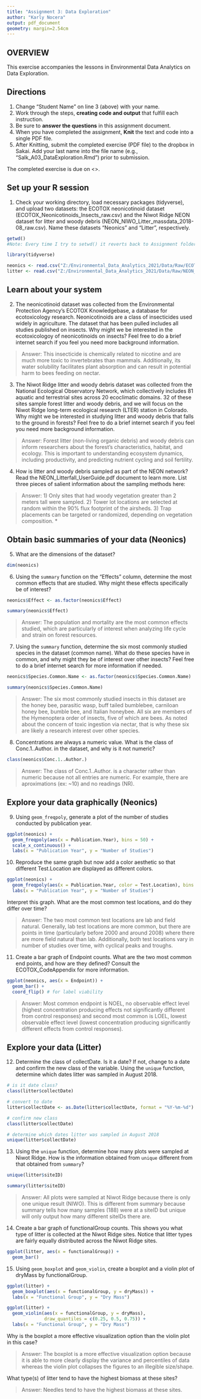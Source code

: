 ```yaml
---
title: "Assignment 3: Data Exploration"
author: "Karly Nocera"
output: pdf_document
geometry: margin=2.54cm
---
```


## OVERVIEW

This exercise accompanies the lessons in Environmental Data Analytics on Data Exploration. 

## Directions
1. Change "Student Name" on line 3 (above) with your name.
2. Work through the steps, **creating code and output** that fulfill each instruction.
3. Be sure to **answer the questions** in this assignment document.
4. When you have completed the assignment, **Knit** the text and code into a single PDF file.
5. After Knitting, submit the completed exercise (PDF file) to the dropbox in Sakai. Add your last name into the file name (e.g., "Salk_A03_DataExploration.Rmd") prior to submission.

The completed exercise is due on <>.

## Set up your R session

1. Check your working directory, load necessary packages (tidyverse), and upload two datasets: the ECOTOX neonicotinoid dataset (ECOTOX_Neonicotinoids_Insects_raw.csv) and the Niwot Ridge NEON dataset for litter and woody debris (NEON_NIWO_Litter_massdata_2018-08_raw.csv). Name these datasets "Neonics" and "Litter", respectively. 
```r

getwd() 
#Note: Every time I try to setwd() it reverts back to Assignment folder so had to use absolute path for files.

library(tidyverse)

neonics <- read.csv("Z:/Environmental_Data_Analytics_2021/Data/Raw/ECOTOX_Neonicotinoids_Insects_raw.csv")
litter <- read.csv("Z:/Environmental_Data_Analytics_2021/Data/Raw/NEON_NIWO_Litter_massdata_2018-08_raw.csv")

```

## Learn about your system

2. The neonicotinoid dataset was collected from the Environmental Protection Agency's ECOTOX Knowledgebase, a database for ecotoxicology research. Neonicotinoids are a class of insecticides used widely in agriculture. The dataset that has been pulled includes all studies published on insects. Why might we be interested in the ecotoxicologoy of neonicotinoids on insects? Feel free to do a brief internet search if you feel you need more background information. 

> Answer: This insecticide is chemically related to nicotine and are much more toxic to invertebrates than mammals. Additionally, its water solubility facilitates plant absorption and can result in potential harm to bees feeding on nectar.

3. The Niwot Ridge litter and woody debris dataset was collected from the National Ecological Observatory Network, which collectively includes 81 aquatic and terrestrial sites across 20 ecoclimatic domains. 32 of these sites sample forest litter and woody debris, and we will focus on the Niwot Ridge long-term ecological research (LTER) station in Colorado. Why might we be interested in studying litter and woody debris that falls to the ground in forests? Feel free to do a brief internet search if you feel you need more background information. 

> Answer: Forest litter (non-living organic debris) and woody debris can inform researchers about the forest's characteristics, habitat, and ecology. This is important to understanding ecosystem dynamics, including productivity, and predicting nutrient cycling and soil fertility.

4. How is litter and woody debris sampled as part of the NEON network? Read the NEON_Litterfall_UserGuide.pdf document to learn more. List three pieces of salient information about the sampling methods here: 

> Answer: 
1) Only sites that had woody vegetation greater than 2 meters tall were sampled. 
2) Tower lot locations are selected at random within the 90% flux footprint of the airsheds.
3) Trap placements can be targeted or randomized, depending on vegetation composition.
*
*
*



## Obtain basic summaries of your data (Neonics)

5. What are the dimensions of the dataset?

```r
dim(neonics)
```

6. Using the `summary` function on the "Effects" column, determine the most common effects that are studied. Why might these effects specifically be of interest?
```r
neonics$Effect <- as.factor(neonics$Effect)

summary(neonics$Effect)
```

> Answer: The population and mortality are the most common effects studied, which are particularly of interest when analyzing life cycle and strain on forest resources. 

7. Using the `summary` function, determine the six most commonly studied species in the dataset (common name). What do these species have in common, and why might they be of interest over other insects? Feel free to do a brief internet search for more information if needed.

```r
neonics$Species.Common.Name <- as.factor(neonics$Species.Common.Name)

summary(neonics$Species.Common.Name)
```

> Answer: The six most commonly studied insects in this dataset are the honey bee, parasitic wasp, buff tailed bumblebee, carniloan honey bee, bumble bee, and Italian honeybee. All six are members of the Hymenoptera order of insects, five of which are bees. As noted about the concern of toxic ingestion via nectar, that is why these six are likely a research interest over other species.

8. Concentrations are always a numeric value. What is the class of Conc.1..Author. in the dataset, and why is it not numeric?

```r
class(neonics$Conc.1..Author.)
```

> Answer: The class of Conc.1..Author. is a character rather than numeric because not all entries are numeric. For example, there are aproximations (ex: ~10) and no readings (NR).


## Explore your data graphically (Neonics)

9. Using `geom_freqpoly`, generate a plot of the number of studies conducted by publication year. 
```r
ggplot(neonics) +
  geom_freqpoly(aes(x = Publication.Year), bins = 50) +
  scale_x_continuous() +
  labs(x = "Publication Year", y = "Number of Studies")
```

10. Reproduce the same graph but now add a color aesthetic so that different Test.Location are displayed as different colors.
```r
ggplot(neonics) +
  geom_freqpoly(aes(x = Publication.Year, color = Test.Location), bins = 50) +
  labs(x = "Publication Year", y = "Number of Studies")
```

Interpret this graph. What are the most common test locations, and do they differ over time?

> Answer: The two most common test locations are lab and field natural. Generally, lab test locations are more common, but there are points in time (particularly before 2000 and around 2008) where there are more field natural than lab. Additionally, both test locations vary in number of studies over time, with cyclical peaks and troughs.


11. Create a bar graph of Endpoint counts. What are the two most common end points, and how are they defined? Consult the ECOTOX_CodeAppendix for more information. 

```r
ggplot(neonics, aes(x = Endpoint)) +
  geom_bar() +
  coord_flip() # for label viability
```

> Answer: Most common endpoint is NOEL, no observable effect level (highest concentration producing effects not significantly different from control responses) and second most common is LOEL, lowest observable effect level (lowest concentration producing significantly different effects from control responses).
>

## Explore your data (Litter)

12. Determine the class of collectDate. Is it a date? If not, change to a date and confirm the new class of the variable. Using the `unique` function, determine which dates litter was sampled in August 2018. 
```r
# is it date class?
class(litter$collectDate)

# convert to date
litter$collectDate <- as.Date(litter$collectDate, format = "%Y-%m-%d")

# confirm new class
class(litter$collectDate)

# determine which dates litter was sampled in August 2018
unique(litter$collectDate)
```

13. Using the `unique` function, determine how many plots were sampled at Niwot Ridge. How is the information obtained from `unique` different from that obtained from `summary`?

```r

unique(litter$siteID)

summary(litter$siteID)

```

> Answer: All plots were sampled at Niwot Ridge because there is only one unique result (NIWO). This is different from summary because summary tells how many samples (188) were at a siteID but unique will only output how many different siteIDs there are.

14. Create a bar graph of functionalGroup counts. This shows you what type of litter is collected at the Niwot Ridge sites. Notice that litter types are fairly equally distributed across the Niwot Ridge sites.
```r

ggplot(litter, aes(x = functionalGroup)) +
  geom_bar()

```

15. Using `geom_boxplot` and `geom_violin`, create a boxplot and a violin plot of dryMass by functionalGroup. 
```r

ggplot(litter) +
  geom_boxplot(aes(x = functionalGroup, y = dryMass)) +
  labs(x = "Functional Group", y = "Dry Mass")

ggplot(litter) +
  geom_violin(aes(x = functionalGroup, y = dryMass),
              draw_quantiles = c(0.25, 0.5, 0.75)) +
  labs(x = "Functional Group", y = "Dry Mass")

```

Why is the boxplot a more effective visualization option than the violin plot in this case?

> Answer: The boxplot is a more effective visualization option because it is able to more clearly display the variance and percentiles of data whereas the violin plot collapses the figures to an illegible size/shape.

What type(s) of litter tend to have the highest biomass at these sites? 

> Answer: Needles tend to have the highest biomass at these sites.